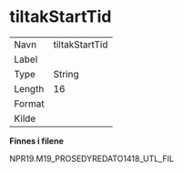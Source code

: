 
# tiltakStartTid {-}

| | |
|----|----|
| Navn     | tiltakStartTid |
| Label    |  |
| Type     | String |
| Length   | 16    |
| Format   |  |
| Kilde    |   |

**Finnes i filene**

NPR19.M19_PROSEDYREDATO1418_UTL_FIL

